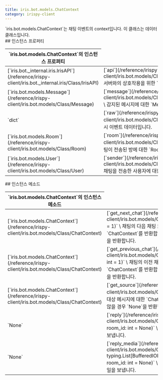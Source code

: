 ```yaml
---
title: iris.bot.models.ChatContext
category: irispy-client
---
```


<Section>
  `iris.bot.models.ChatContext`는 채팅 이벤트의 context입니다. 이 클래스는 데이터 클래스입니다.
</Section>
<Section>
  ## 인스턴스 프로퍼티

  <Table>
    <Thead>
      <Tr>
        <Th colSpan={2}>`iris.bot.models.ChatContext`의 인스턴스 프로퍼티</Th>
      </Tr>
    </Thead>
    <Tbody>
      <Tr>
        <Td><span>[`iris.bot._internal.iris.IrisAPI`](/reference/irispy-client/iris.bot._internal.iris/Class/IrisAPI)</span></Td>
        <Td>
          [`api`](/reference/irispy-client/iris.bot.models/Class/ChatContext/api) \
          Iris 서버와의 상호작용을 위한 `IrisAPI` 인스턴스입니다.
        </Td>
      </Tr>
      <Tr>
        <Td><span>[`iris.bot.models.Message`](/reference/irispy-client/iris.bot.models/Class/Message)</span></Td>
        <Td>
          [`message`](/reference/irispy-client/iris.bot.models/Class/ChatContext/message) \
          감지된 메시지에 대한 `Message` 인스턴스입니다.
        </Td>
      </Tr>
      <Tr>
        <Td><span>`dict`</span></Td>
        <Td>
          [`raw`](/reference/irispy-client/iris.bot.models/Class/ChatContext/raw) \
          원시 이벤트 데이터입니다.
        </Td>
      </Tr>
      <Tr>
        <Td><span>[`iris.bot.models.Room`](/reference/irispy-client/iris.bot.models/Class/Room)</span></Td>
        <Td>
          [`room`](/reference/irispy-client/iris.bot.models/Class/ChatContext/room) \
          채팅이 전송된 방에 대한 `Room` 인스턴스입니다.
        </Td>
      </Tr>
      <Tr>
        <Td><span>[`iris.bot.models.User`](/reference/irispy-client/iris.bot.models/Class/User)</span></Td>
        <Td>
          [`sender`](/reference/irispy-client/iris.bot.models/Class/ChatContext/sender) \
          채팅을 전송한 사용자에 대한 `User` 인스턴스입니다.
        </Td>
      </Tr>
    </Tbody>
  </Table>
</Section>
<Section>
  ## 인스턴스 메소드

  <Table>
    <Thead>
      <Tr>
        <Th colSpan={2}>`iris.bot.models.ChatContext`의 인스턴스 메소드</Th>
      </Tr>
    </Thead>
    <Tbody>
      <Tr>
        <Td><span>[`iris.bot.models.ChatContext`](/reference/irispy-client/iris.bot.models/Class/ChatContext)</span></Td>
        <Td>
          [`get_next_chat`](/reference/irispy-client/iris.bot.models/Class/ChatContext/get_next_chat)`(n: int = 1)` \
          채팅의 다음 채팅 또는 `n`번째 이후의 채팅에 대한 `ChatContext`를 반환합니다. 목표 채팅이 존재하지 않을 경우 `None`을 반환합니다.
        </Td>
      </Tr>
      <Tr>
        <Td><span>[`iris.bot.models.ChatContext`](/reference/irispy-client/iris.bot.models/Class/ChatContext)</span></Td>
        <Td>
          [`get_previous_chat`](/reference/irispy-client/iris.bot.models/Class/ChatContext/get_previous_chat)`(n: int = 1)` \
          채팅의 이전 채팅 또는 `n`번째 이전의 채팅에 대한 `ChatContext`를 반환합니다. 목표 채팅이 존재하지 않을 경우 `None`을 반환합니다.
        </Td>
      </Tr>
      <Tr>
        <Td><span>[`iris.bot.models.ChatContext`](/reference/irispy-client/iris.bot.models/Class/ChatContext)</span></Td>
        <Td>
          [`get_source`](/reference/irispy-client/iris.bot.models/Class/ChatContext/get_source)`()` \
          답장 대상 메시지에 대한 `ChatContext`를 반환합니다. 목표 채팅이 존재하지 않을 경우 `None`을 반환합니다.
        </Td>
      </Tr>
      <Tr>
        <Td><span>`None`</span></Td>
        <Td>
          [`reply`](/reference/irispy-client/iris.bot.models/Class/ChatContext/reply)`(message: str, room_id: int = None)` \
          메시지가 전송된 방 또는 특정 방에 메시지를 보냅니다.
        </Td>
      </Tr>
      <Tr>
        <Td><span>`None`</span></Td>
        <Td>
          [`reply_media`](/reference/irispy-client/iris.bot.models/Class/ChatContext/reply_media)`(files: typing.List[BufferedIOBase | bytes | Image.Image | str], room_id: int = None)` \
          메시지가 전송된 방 또는 특정 방에 미디어 파일을 보냅니다.
        </Td>
      </Tr>
    </Tbody>
  </Table>
</Section>